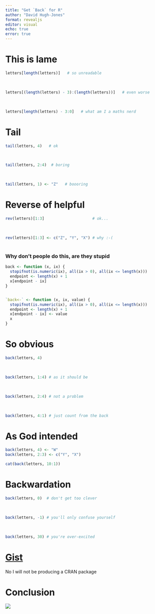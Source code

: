 ```yaml
---
title: "Get `Back` for R"
author: "David Hugh-Jones"
format: revealjs
editor: visual
echo: true
error: true
---
```


# This is lame

```r
letters[length(letters)]   # so unreadable

```

\

```r
letters[(length(letters) - 3):(length(letters))]   # even worse

```

\

```r
letters[length(letters) - 3:0]   # what am I a maths nerd
```

# Tail

```r
tail(letters, 4)   # ok

```

\

```r
tail(letters, 2:4)  # boring
```

\

```r
tail(letters, 1) <- "Z"   # boooring
```

# Reverse of helpful

```r
rev(letters)[1:3]                     # ok...
```

\

```r
rev(letters)[1:3] <- c("Z", "Y", "X") # why :-(
```

# 

### Why don't people do this, are they stupid

```r
back <- function (x, ix) {
  stopifnot(is.numeric(ix), all(ix > 0), all(ix <= length(x)))
  endpoint <- length(x) + 1
  x[endpoint - ix]
}


`back<-` <- function (x, ix, value) {
  stopifnot(is.numeric(ix), all(ix > 0), all(ix <= length(x)))
  endpoint <- length(x) + 1
  x[endpoint - ix] <- value
  x
}

```

# So obvious

```r
back(letters, 4)
```

\

```r
back(letters, 1:4) # as it should be
```

\

```r
back(letters, 2:4) # not a problem
```

\

```r
back(letters, 4:1) # just count from the back
```

# As God intended

```r
back(letters, 4) <- "W"
back(letters, 2:3) <- c("Y", "X")

cat(back(letters, 10:1)) 
```

# Backwardation

```r
back(letters, 0)  # don't get too clever

```

\

```r
back(letters, -1) # you'll only confuse yourself
```

\

```r
back(letters, 30) # you're over-excited
```

# [Gist](https://gist.github.com/hughjonesd/0bbf0440d04fa1e3a967e780c749bafa)

No I will not be producing a CRAN package

# Conclusion

![](images/4252.jpg.webp){fig-alt="The Beatles recording Get Back"}
